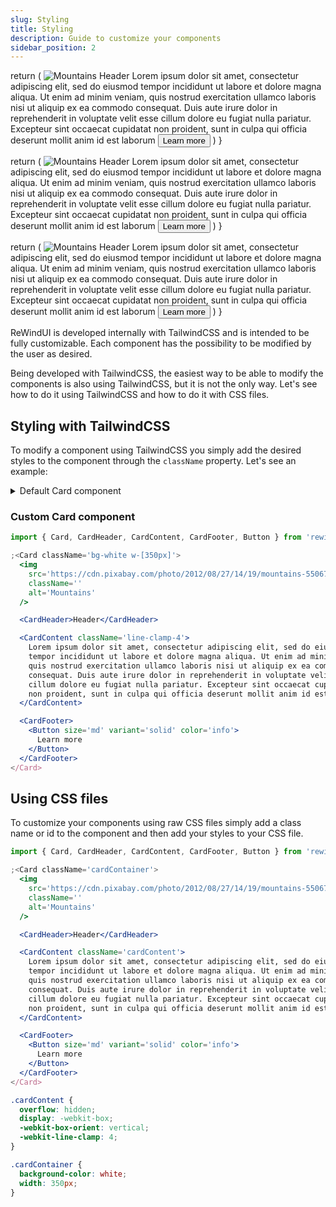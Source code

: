 ```yaml
---
slug: Styling
title: Styling
description: Guide to customize your components
sidebar_position: 2
---
```



  return (
    <Card>
      <img
        src='https://cdn.pixabay.com/photo/2012/08/27/14/19/mountains-55067_1280.png'
        className=''
        alt='Mountains'
      />
      <CardHeader>Header</CardHeader>
      <CardContent>
        Lorem ipsum dolor sit amet, consectetur adipiscing elit, sed do eiusmod
        tempor incididunt ut labore et dolore magna aliqua. Ut enim ad minim
        veniam, quis nostrud exercitation ullamco laboris nisi ut aliquip ex ea
        commodo consequat. Duis aute irure dolor in reprehenderit in voluptate
        velit esse cillum dolore eu fugiat nulla pariatur. Excepteur sint
        occaecat cupidatat non proident, sunt in culpa qui officia deserunt
        mollit anim id est laborum
      </CardContent>
      <CardFooter>
        <Button size='md' variant='solid' color='info'>
          Learn more
        </Button>
      </CardFooter>
    </Card>
  )
}

  return (
    <Card className='bg-white w-[350px] m-auto mb-8'>
      <img
        src='https://cdn.pixabay.com/photo/2012/08/27/14/19/mountains-55067_1280.png'
        className=''
        alt='Mountains'
      />
      <CardHeader>Header</CardHeader>
      <CardContent className='line-clamp-4'>
        Lorem ipsum dolor sit amet, consectetur adipiscing elit, sed do eiusmod
        tempor incididunt ut labore et dolore magna aliqua. Ut enim ad minim
        veniam, quis nostrud exercitation ullamco laboris nisi ut aliquip ex ea
        commodo consequat. Duis aute irure dolor in reprehenderit in voluptate
        velit esse cillum dolore eu fugiat nulla pariatur. Excepteur sint
        occaecat cupidatat non proident, sunt in culpa qui officia deserunt
        mollit anim id est laborum
      </CardContent>
      <CardFooter>
        <Button size='md' variant='solid' color='info'>
          Learn more
        </Button>
      </CardFooter>
    </Card>
  )
}

  return (
    <Card className='cardContainer m-auto mb-8'>
      <img
        src='https://cdn.pixabay.com/photo/2012/08/27/14/19/mountains-55067_1280.png'
        className=''
        alt='Mountains'
      />
      <CardHeader>Header</CardHeader>
      <CardContent className='cardContent'>
        Lorem ipsum dolor sit amet, consectetur adipiscing elit, sed do eiusmod
        tempor incididunt ut labore et dolore magna aliqua. Ut enim ad minim
        veniam, quis nostrud exercitation ullamco laboris nisi ut aliquip ex ea
        commodo consequat. Duis aute irure dolor in reprehenderit in voluptate
        velit esse cillum dolore eu fugiat nulla pariatur. Excepteur sint
        occaecat cupidatat non proident, sunt in culpa qui officia deserunt
        mollit anim id est laborum
      </CardContent>
      <CardFooter>
        <Button size='md' variant='solid' color='info'>
          Learn more
        </Button>
      </CardFooter>
    </Card>
  )
}

ReWindUI is developed internally with TailwindCSS and is intended to be fully customizable. Each component has the possibility to be modified by the user as desired.

Being developed with TailwindCSS, the easiest way to be able to modify the components is also using TailwindCSS, but it is not the only way. Let's see how to do it using TailwindCSS and how to do it with CSS files.

## Styling with TailwindCSS

To modify a component using TailwindCSS you simply add the desired styles to the component through the `className` property. Let's see an example:

<details className='max-w-[75%]'>
  <summary>Default Card component</summary>
  <DocsTemplate preview={<DefaultCardPreview/>}>
    ```jsx
      import { Card, CardHeader, CardContent, CardFooter, Button } from 'rewind-uikit'

      <Card>
        <img
        src='https://cdn.pixabay.com/photo/2012/08/27/14/19/mountains-55067_1280.png'
        className=''
        alt='Mountains'
        />

        <CardHeader>Header</CardHeader>

        <CardContent>
          Lorem ipsum dolor sit amet, consectetur adipiscing elit, sed do eiusmod tempor incididunt ut
          labore et dolore magna aliqua. Ut enim ad minim veniam, quis nostrud exercitation ullamco laboris
          nisi ut aliquip ex ea commodo consequat. Duis aute irure dolor in reprehenderit in voluptate velit
          esse cillum dolore eu fugiat nulla pariatur. Excepteur sint occaecat cupidatat non proident,
          sunt in culpa qui officia deserunt mollit anim id est laborum
        </CardContent>

        <CardFooter>
          <Button size='md' variant='solid' color='info'>
            Learn more
          </Button>
        </CardFooter>
      </Card>
    ```

  </DocsTemplate>
</details>

### Custom Card component

<CustomCardPreview />

```jsx
import { Card, CardHeader, CardContent, CardFooter, Button } from 'rewind-uikit'

;<Card className='bg-white w-[350px]'>
  <img
    src='https://cdn.pixabay.com/photo/2012/08/27/14/19/mountains-55067_1280.png'
    className=''
    alt='Mountains'
  />

  <CardHeader>Header</CardHeader>

  <CardContent className='line-clamp-4'>
    Lorem ipsum dolor sit amet, consectetur adipiscing elit, sed do eiusmod
    tempor incididunt ut labore et dolore magna aliqua. Ut enim ad minim veniam,
    quis nostrud exercitation ullamco laboris nisi ut aliquip ex ea commodo
    consequat. Duis aute irure dolor in reprehenderit in voluptate velit esse
    cillum dolore eu fugiat nulla pariatur. Excepteur sint occaecat cupidatat
    non proident, sunt in culpa qui officia deserunt mollit anim id est laborum
  </CardContent>

  <CardFooter>
    <Button size='md' variant='solid' color='info'>
      Learn more
    </Button>
  </CardFooter>
</Card>
```

## Using CSS files

To customize your components using raw CSS files simply add a class name or id to the component and then add your styles to your CSS file.

<CustomCSSCardPreview />

```jsx title='customPage.tsx'
import { Card, CardHeader, CardContent, CardFooter, Button } from 'rewind-uikit'

;<Card className='cardContainer'>
  <img
    src='https://cdn.pixabay.com/photo/2012/08/27/14/19/mountains-55067_1280.png'
    className=''
    alt='Mountains'
  />

  <CardHeader>Header</CardHeader>

  <CardContent className='cardContent'>
    Lorem ipsum dolor sit amet, consectetur adipiscing elit, sed do eiusmod
    tempor incididunt ut labore et dolore magna aliqua. Ut enim ad minim veniam,
    quis nostrud exercitation ullamco laboris nisi ut aliquip ex ea commodo
    consequat. Duis aute irure dolor in reprehenderit in voluptate velit esse
    cillum dolore eu fugiat nulla pariatur. Excepteur sint occaecat cupidatat
    non proident, sunt in culpa qui officia deserunt mollit anim id est laborum
  </CardContent>

  <CardFooter>
    <Button size='md' variant='solid' color='info'>
      Learn more
    </Button>
  </CardFooter>
</Card>
```

```css title='custom.css'
.cardContent {
  overflow: hidden;
  display: -webkit-box;
  -webkit-box-orient: vertical;
  -webkit-line-clamp: 4;
}

.cardContainer {
  background-color: white;
  width: 350px;
}
```
